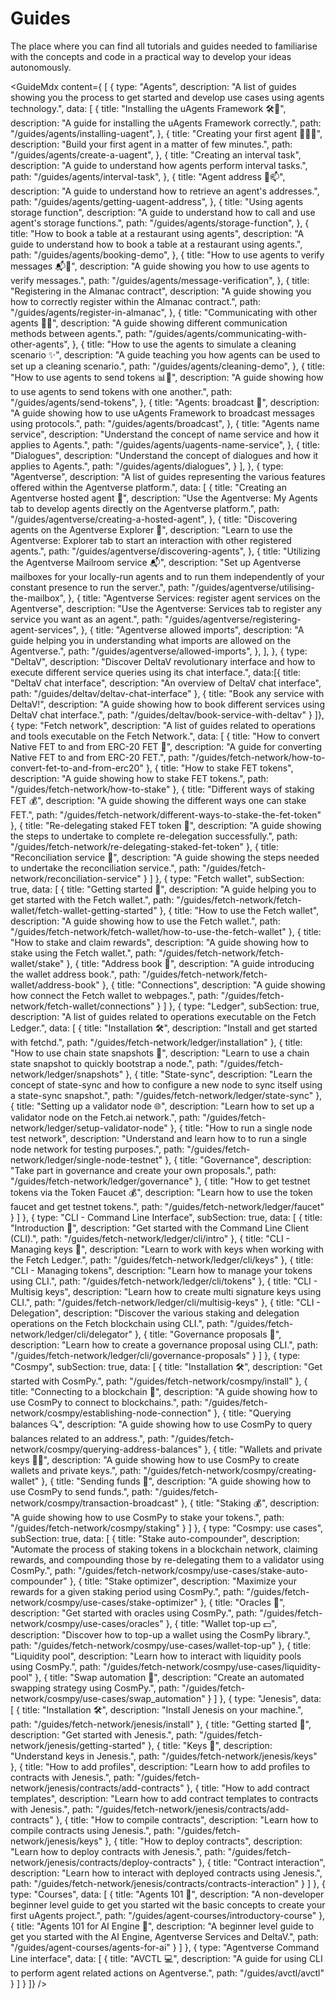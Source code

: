 # Guides

<div className="nx-text-fetch-content">
  The place where you can find all tutorials and guides needed to familiarise with the concepts and code in a practical way to develop your ideas autonomously.
</div>


<GuideMdx  content={ [
  {
    type: "Agents",
    description:
      "A list of guides showing you the process to get started and develop use cases using agents technology.",
    data: [
      {
        title: "Installing the uAgents Framework 🛠️📲",
        description: "A guide for installing the uAgents Framework correctly.",
        path: "/guides/agents/installing-uagent",
      },
      {
        title: "Creating your first agent 🤖🧑‍💻",
        description: "Build your first agent in a matter of few minutes.",
        path: "/guides/agents/create-a-uagent",
      },
      {
        title: "Creating an interval task",
        description: "A guide to understand how agents perform interval tasks.",
        path: "/guides/agents/interval-task",
      },
      {
        title: "Agent address 🤖📫",
        description:
          "A guide to understand how to retrieve an agent's addresses.",
        path: "/guides/agents/getting-uagent-address",
      },
      {
        title: "Using agents storage function",
        description:
          "A guide to understand how to call and use agent's storage functions.",
        path: "/guides/agents/storage-function",
      },
      {
        title: "How to book a table at a restaurant using agents",
        description:
          "A guide to understand how to book a table at a restaurant using agents.",
        path: "/guides/agents/booking-demo",
      },
      {
        title: "How to use agents to verify messages 📬🔐",
        description:
          "A guide showing you how to use agents to verify messages.",
        path: "/guides/agents/message-verification",
      },
      {
        title: "Registering in the Almanac contract",
        description:
          "A guide showing you how to correctly register within the Almanac contract.",
        path: "/guides/agents/register-in-almanac",
      },
      {
        title: "Communicating with other agents 📱🤖",
        description:
          "A guide showing different communication methods between agents.",
        path: "/guides/agents/communicating-with-other-agents",
      },
      {
        title: "How to use the agents to simulate a cleaning scenario ✨",
        description:
          "A guide teaching you how agents can be used to set up a cleaning scenario.",
        path: "/guides/agents/cleaning-demo",
      },
      {
        title: "How to use agents to send tokens 📊💸",
        description:
          "A guide showing how to use agents to send tokens with one another.",
        path: "/guides/agents/send-tokens",
      },
      {
        title: "Agents: broadcast 📡",
        description:
          "A guide showing how to use uAgents Framework to broadcast messages using protocols.",
        path: "/guides/agents/broadcast",
      },
      {
        title: "Agents name service",
        description:
          "Understand the concept of name service and how it applies to Agents.",
        path: "/guides/agents/uagents-name-service",
      },
      {
        title: "Dialogues",
        description:
          "Understand the concept of dialogues and how it applies to Agents.",
        path: "/guides/agents/dialogues",
      }
    ],
  },
  {
    type: "Agentverse",
    description:
      "A list of guides representing the various features offered within the Agentverse platform.",
    data: [
      {
        title: "Creating an Agentverse hosted agent 🤖",
        description:
          "Use the Agentverse: My Agents tab to develop agents directly on the Agentverse platform.",
        path: "/guides/agentverse/creating-a-hosted-agent",
      },
      {
        title: "Discovering agents on the Agentverse Explorer 🔎",
        description:
          "Learn to use the Agentverse: Explorer tab to start an interaction with other registered agents.",
        path: "/guides/agentverse/discovering-agents",
      },
      {
        title: "Utilizing the Agentverse Mailroom service 📬",
        description:
          "Set up Agentverse mailboxes for your locally-run agents and to run them independently of your constant presence to run the server.",
        path: "/guides/agentverse/utilising-the-mailbox",
      },
      {
        title: "Agentverse Services: register agent services on the Agentverse",
        description:
          "Use the Agentverse: Services tab to register any service you want as an agent.",
        path: "/guides/agentverse/registering-agent-services",
      },
      {
        title: "Agentverse allowed imports",
        description:
          "A guide helping you in understanding what imports are allowed on the Agentverse.",
        path: "/guides/agentverse/allowed-imports",
      },
    ],
  },
  {
    type: "DeltaV",
    description:
      "Discover DeltaV revolutionary interface and how to execute different service queries using its chat interface.",
    data:[{
        title: "DeltaV chat interface",
        description: "An overview of DeltaV chat interface",
        path: "/guides/deltav/deltav-chat-interface"
    },
    {
            title: "Book any service with DeltaV!",
            description: "A guide showing how to book different services using DeltaV chat interface.",
            path: "/guides/deltav/book-service-with-deltav"
    }
]},
 {
    type: "Fetch network",
    description: "A list of guides related to operations and tools executable on the Fetch Network.",
    data: [
      {
        title: "How to convert Native FET to and from ERC-20 FET 🔄",
        description: "A guide for converting Native FET to and from ERC-20 FET.",
        path: "/guides/fetch-network/how-to-convert-fet-to-and-from-erc20"
      },
      {
        title: "How to stake FET tokens",
        description: "A guide showing how to stake FET tokens.",
        path: "/guides/fetch-network/how-to-stake"
      },
      {
        title: "Different ways of staking FET 💰",
        description: "A guide showing the different ways one can stake FET.",
        path: "/guides/fetch-network/different-ways-to-stake-the-fet-token"
      },
      {
        title: "Re-delegating staked FET token 👥",
        description: "A guide showing the steps to undertake to complete re-delegation successfully.",
        path: "/guides/fetch-network/re-delegating-staked-fet-token"
      },
      {
        title: "Reconciliation service 🤝",
        description: "A guide showing the steps needed to undertake the reconciliation service.",
        path: "/guides/fetch-network/reconciliation-service"
      }
    ]
  },
    {
    type: "Fetch wallet",
    subSection: true,
    data: [
      {
        title: "Getting started 🎯",
        description: "A guide helping you to get started with the Fetch wallet.",
        path: "/guides/fetch-network/fetch-wallet/fetch-wallet-getting-started"
      },
      {
        title: "How to use the Fetch wallet",
        description: "A guide showing how to use the Fetch wallet.",
        path: "/guides/fetch-network/fetch-wallet/how-to-use-the-fetch-wallet"
      },
      {
        title: "How to stake and claim rewards",
        description: "A guide showing how to stake using the Fetch wallet.",
        path: "/guides/fetch-network/fetch-wallet/stake"
      },
      {
        title: "Address book 📖",
        description: "A guide introducing the wallet address book.",
        path: "/guides/fetch-network/fetch-wallet/address-book"
      },
      {
        title: "Connections",
        description: "A guide showing how connect the Fetch wallet to webpages.",
        path: "/guides/fetch-network/fetch-wallet/connections"
      }
    ]
  },
  {
    type: "Ledger",
    subSection: true,
    description: "A list of guides related to operations executable on the Fetch Ledger.",
    data: [
      {
        title: "Installation 🛠",
        description: "Install and get started with fetchd.",
        path: "/guides/fetch-network/ledger/installation"
      },
      {
        title: "How to use chain state snapshots 📸",
        description: "Learn to use a chain state snapshot to quickly bootstrap a node.",
        path: "/guides/fetch-network/ledger/snapshots"
      },
      {
        title: "State-sync",
        description: "Learn the concept of state-sync and how to configure a new node to sync itself using a state-sync snapshot.",
        path: "/guides/fetch-network/ledger/state-sync"
      },
      {
        title: "Setting up a validator node 🌐",
        description: "Learn how to set up a validator node on the Fetch.ai network.",
        path: "/guides/fetch-network/ledger/setup-validator-node"
      },
      {
        title: "How to run a single node test network",
        description: "Understand and learn how to to run a single node network for testing purposes.",
        path: "/guides/fetch-network/ledger/single-node-testnet"
      },
      {
        title: "Governance",
        description: "Take part in governance and create your own proposals.",
        path: "/guides/fetch-network/ledger/governance"
      },
      {
        title: "How to get testnet tokens via the Token Faucet 💰",
        description: "Learn how to use the token faucet and get testnet tokens.",
        path: "/guides/fetch-network/ledger/faucet"
      }
    ]
  },
  {
    type: "CLI - Command Line Interface",
    subSection: true,
    data: [
      {
        title: "Introduction 🚀",
        description: "Get started with the Command Line Client (CLI).",
        path: "/guides/fetch-network/ledger/cli/intro"
      },
      {
        title: "CLI - Managing keys 🔑",
        description: "Learn to work with keys when working with the Fetch Ledger.",
        path: "/guides/fetch-network/ledger/cli/keys"
      },
      {
        title: "CLI - Managing tokens",
        description: "Learn how to manage your tokens using CLI.",
        path: "/guides/fetch-network/ledger/cli/tokens"
      },
      {
        title: "CLI - Multisig keys",
        description: "Learn how to create multi signature keys using CLI.",
        path: "/guides/fetch-network/ledger/cli/multisig-keys"
      },
      {
        title: "CLI - Delegation",
        description: "Discover the various staking and delegation operations on the Fetch blockchain using CLI.",
        path: "/guides/fetch-network/ledger/cli/delegator"
      },
      {
        title: "Governance proposals 📝",
        description: "Learn how to create a governance proposal using CLI.",
        path: "/guides/fetch-network/ledger/cli/governance-proposals"
      }
    ]
  },
  {
    type: "Cosmpy",
    subSection: true,
    data: [
      {
        title: "Installation 🛠",
        description: "Get started with CosmPy.",
        path: "/guides/fetch-network/cosmpy/install"
      },
      {
        title: "Connecting to a blockchain 🔗",
        description: "A guide showing how to use CosmPy to connect to blockchains.",
        path: "/guides/fetch-network/cosmpy/establishing-node-connection"
      },
      {
        title: "Querying balances 🔍",
        description: "A guide showing how to use CosmPy to query balances related to an address.",
        path: "/guides/fetch-network/cosmpy/querying-address-balances"
      },
      {
        title: "Wallets and private keys 💸🔐",
        description: "A guide showing how to use CosmPy to create wallets and private keys.",
        path: "/guides/fetch-network/cosmpy/creating-wallet"
      },
      {
        title: "Sending funds 💸",
        description: "A guide showing how to use CosmPy to send funds.",
        path: "/guides/fetch-network/cosmpy/transaction-broadcast"
      },
      {
        title: "Staking 💰",
        description: "A guide showing how to use CosmPy to stake your tokens.",
        path: "/guides/fetch-network/cosmpy/staking"
      }
    ]
  },
  {
    type: "Cosmpy: use cases",
    subSection: true,
    data: [
      {
        title: "Stake auto-compounder",
        description: "Automate the process of staking tokens in a blockchain network, claiming rewards, and compounding those by re-delegating them to a validator using CosmPy.",
        path: "/guides/fetch-network/cosmpy/use-cases/stake-auto-compounder"
      },
      {
        title: "Stake optimizer",
        description: "Maximize your rewards for a given staking period using CosmPy.",
        path: "/guides/fetch-network/cosmpy/use-cases/stake-optimizer"
      },
      {
        title: "Oracles 🔮",
        description: "Get started with oracles using CosmPy.",
        path: "/guides/fetch-network/cosmpy/use-cases/oracles"
      },
      {
        title: "Wallet top-up 💵",
        description: "Discover how to top-up a wallet using the CosmPy library.",
        path: "/guides/fetch-network/cosmpy/use-cases/wallet-top-up"
      },
      {
        title: "Liquidity pool",
        description: "Learn how to interact with liquidity pools using CosmPy.",
        path: "/guides/fetch-network/cosmpy/use-cases/liquidity-pool"
      },
      {
        title: "Swap automation 🔄",
        description: "Create an automated swapping strategy using CosmPy.",
        path: "/guides/fetch-network/cosmpy/use-cases/swap_automation"
      }
    ]
  },
  {
    type: "Jenesis",
    data: [
      {
        title: "Installation 🛠",
        description: "Install Jenesis on your machine.",
        path: "/guides/fetch-network/jenesis/install"
      },
      {
        title: "Getting started 🎯",
        description: "Get started with Jenesis.",
        path: "/guides/fetch-network/jenesis/getting-started"
      },
      {
        title: "Keys 🔑",
        description: "Understand keys in Jenesis.",
        path: "/guides/fetch-network/jenesis/keys"
      },
      {
        title: "How to add profiles",
        description: "Learn how to add profiles to contracts with Jenesis.",
        path: "/guides/fetch-network/jenesis/contracts/add-contracts"
      },
      {
        title: "How to add contract templates",
        description: "Learn how to add contract templates to contracts with Jenesis.",
        path: "/guides/fetch-network/jenesis/contracts/add-contracts"
      },
      {
        title: "How to compile contracts",
        description: "Learn how to compile contracts using Jenesis.",
        path: "/guides/fetch-network/jenesis/keys"
      },
      {
        title: "How to deploy contracts",
        description: "Learn how to deploy contracts with Jenesis.",
        path: "/guides/fetch-network/jenesis/contracts/deploy-contracts"
      },
      {
        title: "Contract interaction",
        description: "Learn how to interact with deployed contracts using Jenesis.",
        path: "/guides/fetch-network/jenesis/contracts/contracts-interaction"
      }
    ]
  },
  {
    type: "Courses",
    data: [
      {
        title: "Agents 101 🤖️",
        description: "A non-developer beginner level guide to get you started wit the basic concepts to create your first uAgents project.",
        path: "/guides/agent-courses/introductory-course"
      },
      {
        title: "Agents 101 for AI Engine 🤖",
        description: "A beginner level guide to get you started with the AI Engine, Agentverse Services and DeltaV.",
        path: "/guides/agent-courses/agents-for-ai"
      }
    ]
  },
  {
    type: "Agentverse Command Line interface",
    data: [
      {
        title: "AVCTL 💻",
        description: "A guide for using CLI to perform agent related actions on Agentverse.",
        path: "/guides/avctl/avctl"
      }
    ]
  }
]}
/>
